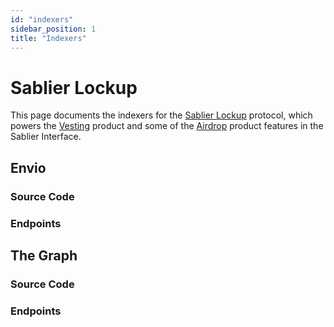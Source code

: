 ```yaml
---
id: "indexers"
sidebar_position: 1
title: "Indexers"
---
```



# Sablier Lockup

This page documents the indexers for the [Sablier Lockup](/concepts/lockup/overview) protocol, which powers the
[Vesting](/apps/features/vesting) product and some of the [Airdrop](/apps/features/airdrops) product features in the
Sablier Interface.

## Envio

### Source Code

<LinkPreviewIndexers vendor="envio" protocol="lockup" />

### Endpoints

<ExplainerEnvio />

<TableEnvio />

## The Graph

### Source Code

<LinkPreviewIndexers vendor="graph" protocol="lockup" />

### Endpoints

<ExplainerTheGraph />

<TableTheGraph />
